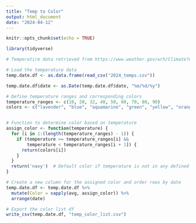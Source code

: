 ```yaml
---
title: "Temp to Color"
output: html_document
date: "2024-04-12"
---
```


```r
knitr::opts_chunk$set(echo = TRUE)
```


```r

library(tidyverse)

# Temperatire data retrieved from https://www.weather.gov/wrh/Climate?wfo=lwx

# Load the temperature data
temp.date.df <- as.data.frame(read_csv("2024_temps.csv"))

temp.date.df$date <- as.Date(temp.date.df$date, "%m/%d/%y")

# Define temperature ranges and corresponding colors
temperature_ranges <- c(10, 20, 32, 40, 50, 60, 70, 80, 90)
colors <- c("lavender", "blue", "aquamarine", "green", "yellow", "orange", "coral", "red", "white")


# Function to determine color based on temperature
assign_color <- function(temperature) {
  for (i in 1:(length(temperature_ranges) - 1)) {
    if (temperature >= temperature_ranges[i] && 
        temperature < temperature_ranges[i + 1]) {
      return(colors[i])
    }
  }
  return('navy')  # Default color if temperature is not in any defined range
}

# Create a new column for the assigned color and order rows by date
temp.date.df <- temp.date.df %>%
  mutate(Color = sapply(avg, assign_color)) %>% 
  arrange(date)

# Export the color list df
write_csv(temp.date.df, "temp_color_list.csv")


```